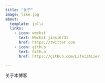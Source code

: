 ```yaml
---
title: "关于"
image: like.jpg
about:
  template: jolla
  links:
    - icon: wechat
      text: Wechat:jiesi6731
      href: https://twitter.com
    - icon: github
      text: Github
      href: https://github.com/Life1zALier

---
```


关于本博客
